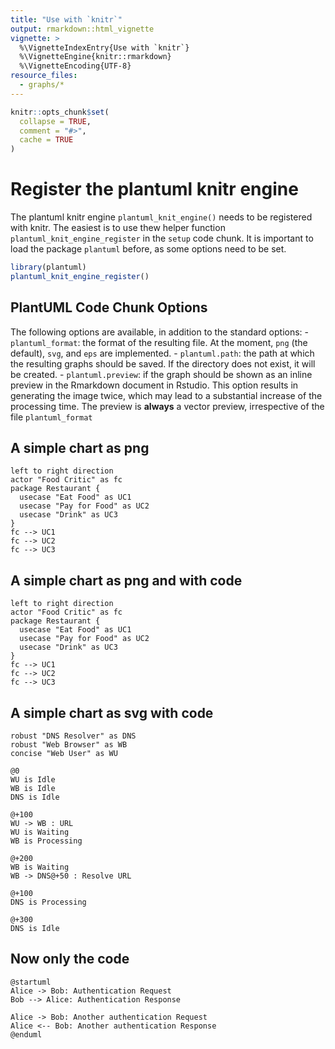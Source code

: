 ```yaml
---
title: "Use with `knitr`"
output: rmarkdown::html_vignette
vignette: >
  %\VignetteIndexEntry{Use with `knitr`}
  %\VignetteEngine{knitr::rmarkdown}
  %\VignetteEncoding{UTF-8}
resource_files:
  - graphs/*
---
```


```r
knitr::opts_chunk$set(
  collapse = TRUE,
  comment = "#>",
  cache = TRUE
)
```
# Register the plantuml knitr engine

The plantuml knitr engine `plantuml_knit_engine()` needs to be registered with knitr. The easiest is to use thew helper function `plantuml_knit_engine_register` in the `setup` code chunk. It is important to load the package `plantuml` before, as some options need to be set.
```r
library(plantuml)
plantuml_knit_engine_register()
```


## PlantUML Code Chunk Options

The following options are available, in addition to the standard options:
- `plantuml_format`: the format of the resulting file. At the moment, `png` (the default), `svg`, and `eps` are implemented.
- `plantuml.path`: the path at which the resulting graphs should be saved. If the directory does not exist, it will be created.
- `plantuml.preview`: if the graph should be shown as an inline preview in the Rmarkdown document in  Rstudio. This option results in generating the image twice, which may lead to a substantial increase of the processing time. The preview is **always** a vector preview, irrespective of the file `plantuml_format`

## A simple chart as png
```plantuml
left to right direction
actor "Food Critic" as fc
package Restaurant {
  usecase "Eat Food" as UC1
  usecase "Pay for Food" as UC2
  usecase "Drink" as UC3
}
fc --> UC1
fc --> UC2
fc --> UC3
```

## A simple chart as png and with code
```plantuml
left to right direction
actor "Food Critic" as fc
package Restaurant {
  usecase "Eat Food" as UC1
  usecase "Pay for Food" as UC2
  usecase "Drink" as UC3
}
fc --> UC1
fc --> UC2
fc --> UC3
```

## A simple chart as svg with code
```plantuml
robust "DNS Resolver" as DNS
robust "Web Browser" as WB
concise "Web User" as WU

@0
WU is Idle
WB is Idle
DNS is Idle

@+100
WU -> WB : URL
WU is Waiting
WB is Processing

@+200
WB is Waiting
WB -> DNS@+50 : Resolve URL

@+100
DNS is Processing

@+300
DNS is Idle
```

## Now only the code
```plantuml
@startuml
Alice -> Bob: Authentication Request
Bob --> Alice: Authentication Response

Alice -> Bob: Another authentication Request
Alice <-- Bob: Another authentication Response
@enduml
```
